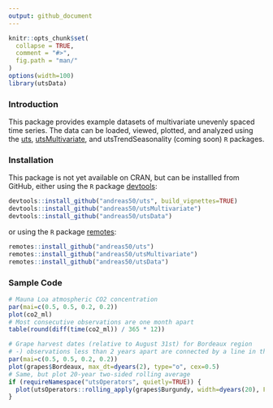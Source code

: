 ```yaml
---
output: github_document
---
```


<!-- README.md is generated from README.Rmd. Please edit that file -->

```r
knitr::opts_chunk$set(
  collapse = TRUE,
  comment = "#>",
  fig.path = "man/"
)
options(width=100)
library(utsData)
```

### Introduction

This package provides example datasets of multivariate unevenly spaced time series. The data can be loaded, viewed, plotted, and analyzed using the [uts](https://github.com/andreas50/uts), [utsMultivariate](https://github.com/andreas50/utsMultivariate), and utsTrendSeasonality (coming soon) `R` packages.


### Installation

This package is not yet available on CRAN, but can be installled from GitHub, either using the `R` package [devtools](https://cran.r-project.org/web/packages/devtools/index.html):

```r
devtools::install_github("andreas50/uts", build_vignettes=TRUE)
devtools::install_github("andreas50/utsMultivariate")
devtools::install_github("andreas50/utsData")
```

or using the `R` package [remotes](https://cran.r-project.org/web/packages/remotes/index.html):

```r
remotes::install_github("andreas50/uts")
remotes::install_github("andreas50/utsMultivariate")
remotes::install_github("andreas50/utsData")
```

### Sample Code

```r
# Mauna Loa atmospheric CO2 concentration
par(mai=c(0.5, 0.5, 0.2, 0.2))
plot(co2_ml)
# Most consecutive observations are one month apart
table(round(diff(time(co2_ml)) / 365 * 12))
```

```r
# Grape harvest dates (relative to August 31st) for Bordeaux region
# -) observations less than 2 years apart are connected by a line in the polot
par(mai=c(0.5, 0.5, 0.2, 0.2))
plot(grapes$Bordeaux, max_dt=dyears(2), type="o", cex=0.5)
# Same, but plot 20-year two-sided rolling average
if (requireNamespace("utsOperators", quietly=TRUE)) {
  plot(utsOperators::rolling_apply(grapes$Burgundy, width=dyears(20), FUN=mean, align="center"))
}

```
